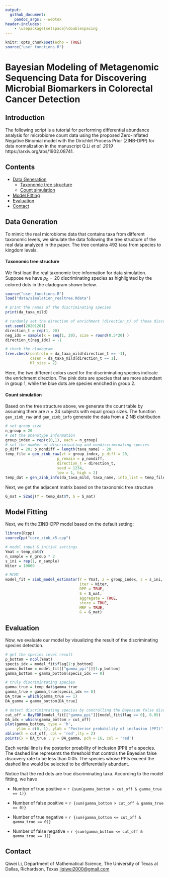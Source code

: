 ```yaml
---
output:
  github_document:
    pandoc_args: --webtex
header-includes:
    - \usepackage{setspace}\doublespacing
---
```


```r
knitr::opts_chunk$set(echo = TRUE)
source("user_functions.R")
```
# Bayesian Modeling of Metagenomic Sequencing Data for Discovering Microbial Biomarkers in Colorectal Cancer Detection

## Introduction

The following script is a tutorial for performing differential abundance analysis for microbiome count data using the proposed Zero-inflated Negative Binomial model with the Dirichlet Process Prior (ZINB-DPP) for data normalization in the manuscript Q.Li _et al. 2019_ https://arxiv.org/abs/1902.08741.

## Contents
* [Data Generation]
  * [Taxonomic tree structure]
  * [Count simulation]
* [Model Fitting]
* [Evaluation]
* [Contact]

## Data Generation

To mimic the real microbiome data that contains taxa from different taxonomic levels, we simulate the data following the tree structure of the real data analyzed in the paper. The tree contains 492 taxa from species to kingdom levels. 

#### Taxonomic tree structure
We first load the real taxonomic tree information for data simulation. Suppose we have $p_0 = 20$ discriminating species as highlighted by the colored dots in the cladogram shown below.
```r
source("user_functions.R")
load("data/simulation_realtree.Rdata")

# print the names of the discriminating species 
print(da_taxa_mild)

# randomly set the direction of enrichment (direction_t) of these discriminating species 
set.seed(20201201)
direction_t = rep(1, 20)
neg_idx = sample(x = seq(1, 20), size = round(0.5*20) )
direction_t[neg_idx] = -1

# check the cladogram 
tree.check(controln = da_taxa_mild[direction_t == -1],
           casen = da_taxa_mild[direction_t == 1],
           hl_size = 2)
```

Here, the two different colors used for the discriminating species indicate the enrichment direction. The pink dots are species that are more abundant in group 1, while the blue dots are species enriched in group 2.

#### Count simulation
Based on the tree structure above, we generate the count table by assuming there are $n=24$ subjects with equal group sizes. The function `gen_zinb_raw` and `gen_zinb_info` generate the data from a ZINB distribution
```r
# set group size 
n_group = 20
# set the phenotype information
group_index = rep(c(0,1), each = n_group)
# set the number of discriminating and nondiscriminating species 
p_diff = 20; p_nondiff = length(taxa_name) - 20
temp_file = gen_zinb_raw(zt = group_index, p_diff = 20, 
                       p_remain = p_nondiff, 
                       direction_t = direction_t,
                       seed = 1234, 
                       low = 1, high = 2)
temp_dat = gen_zinb_info(da_taxa_mild, taxa_name, info_list = temp_file)
```

Next, we get the adjacent matrix based on the taxonomic tree structure
```r
G_mat = S2adj(Y = temp_dat$Y, S = S_mat)
```

## Model Fitting

Next, we fit the ZINB-DPP model based on the default setting:
```r
library(Rcpp)
sourceCpp("core_zinb_x5.cpp")

# model input & initial settings
Ymat = temp_dat$Y
n_sample = n_group * 2
s_ini = rep(1, n_sample)
Niter = 10000

# MCMC 
model_fit = zinb_model_estimator(Y = Ymat, z = group_index, s = s_ini, 
                                 iter = Niter, 
                                 DPP = TRUE, 
                                 S = S_mat, 
                                 aggregate = TRUE, 
                                 store = TRUE,
                                 MRF = TRUE, 
                                 G = G_mat)

```
## Evaluation

Now, we evaluate our model by visualizing the result of the discriminating species detection.
```r
# get the species level result
p_bottom = ncol(Ymat)
specis_idx = model_fit$flag[1:p_bottom]
gamma_bottom = model_fit[["gamma_ppi"]][1:p_bottom]
gamma_bottom = gamma_bottom[specis_idx == 0]

# truly discrimintating species
gamma_true = temp_dat$gamma_true
gamma_true = gamma_true[specis_idx == 0]
DA_true = which(gamma_true == 1)
DA_gamma = gamma_bottom[DA_true]

# detect discrimintating species by controlling the Bayesian false discovery rate 
cut_off = BayFDR(model_fit[["gamma_ppi"]][model_fit$flag == 0], 0.05)
DA_idx = which(gamma_bottom > cut_off)
plot(gamma_bottom, type = 'h', 
     ylim = c(0, 1), ylab = "Posterior probability of inclusion (PPI)", xlab = "Taxon index")
abline(h = cut_off, col = 'red',lty = 2)
points(x = DA_true , y = DA_gamma, pch = 16, col = 'red')
```
Each vertial line is the posterior proability of inclusion (PPI) of a species. The dashed line represents the threshold that controls the Bayesian false discovery rate to be less than $0.05$. The species whose PPIs exceed the dashed line would be selected to be differentially abundant.

Notice that the red dots are true discriminating taxa. According to the model fitting, we have 

- Number of true positive = `r {sum(gamma_bottom > cut_off & gamma_true == 1)}`

- Number of false positive = `r {sum(gamma_bottom > cut_off & gamma_true == 0)}`

- Number of true negative = `r {sum(gamma_bottom <= cut_off & gamma_true == 0)}`

- Number of false negative = `r {sum(gamma_bottom <= cut_off & gamma_true == 1)}`


## Contact 

Qiwei Li, Department of Mathematical Science, The University of Texas at Dallas, Richardson, Texas <liqiwei2000@gmail.com>

